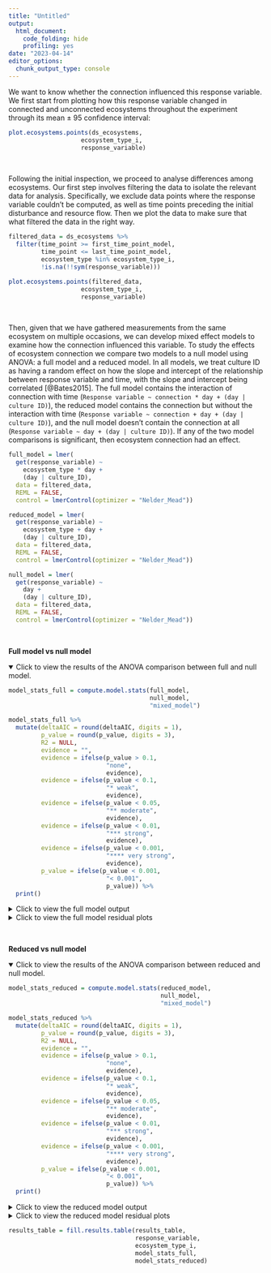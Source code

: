 ```yaml
---
title: "Untitled"
output:
  html_document:
    code_folding: hide
    profiling: yes
date: "2023-04-14"
editor_options: 
  chunk_output_type: console
---
```


We want to know whether the connection influenced this response variable. We first start from plotting how this response variable changed in connected and unconnected ecosystems throughout the experiment through its mean ± 95 confidence interval:

```r
plot.ecosystems.points(ds_ecosystems,
                    ecosystem_type_i,
                    response_variable)
```

 <br>

Following the initial inspection, we proceed to analyse differences among ecosystems. Our first step involves filtering the data to isolate the relevant data for analysis. Specifically, we exclude data points where the response variable couldn't be computed, as well as time points preceding the initial disturbance and resource flow. Then we plot the data to make sure that what filtered the data in the right way.

```r
filtered_data = ds_ecosystems %>%
  filter(time_point >= first_time_point_model,
         time_point <= last_time_point_model,
         ecosystem_type %in% ecosystem_type_i,
         !is.na(!!sym(response_variable)))
```

```r
plot.ecosystems.points(filtered_data,
                    ecosystem_type_i,
                    response_variable) 
```

 <br>

Then, given that we have gathered measurements from the same ecosystem on multiple occasions, we can develop mixed effect models to examine how the connection influenced this variable. To study the effects of ecosystem connection we compare two models to a null model using ANOVA: a full model and a reduced model. In all models, we treat culture ID as having a random effect on how the slope and intercept of the relationship between response variable and time, with the slope and intercept being correlated [@Bates2015]. The full model contains the interaction of connection with time (`Response variable ~ connection * day + (day | culture ID)`), the reduced model contains the connection but without the interaction with time (`Response variable ~ connection + day + (day | culture ID)`), and the null model doesn't contain the connection at all (`Response variable ~ day + (day | culture ID)`). If any of the two model comparisons is significant, then ecosystem connection had an effect.

```r
full_model = lmer(
  get(response_variable) ~
    ecosystem_type * day +
    (day | culture_ID),
  data = filtered_data,
  REML = FALSE,
  control = lmerControl(optimizer = "Nelder_Mead"))

reduced_model = lmer(
  get(response_variable) ~
    ecosystem_type + day +
    (day | culture_ID),
  data = filtered_data,
  REML = FALSE,
  control = lmerControl(optimizer = "Nelder_Mead"))

null_model = lmer(
  get(response_variable) ~
    day +
    (day | culture_ID),
  data = filtered_data,
  REML = FALSE,
  control = lmerControl(optimizer = "Nelder_Mead"))
```

<br>

**Full model vs null model**

<details open="open">

<summary>Click to view the results of the ANOVA comparison between full and null model.</summary>

```r
model_stats_full = compute.model.stats(full_model,
                                       null_model,
                                       "mixed_model") 

model_stats_full %>%
  mutate(deltaAIC = round(deltaAIC, digits = 1),
         p_value = round(p_value, digits = 3),
         R2 = NULL,
         evidence = "",
         evidence = ifelse(p_value > 0.1, 
                           "none",
                           evidence),
         evidence = ifelse(p_value < 0.1, 
                           "* weak",
                           evidence),
         evidence = ifelse(p_value < 0.05, 
                           "** moderate",
                           evidence),
         evidence = ifelse(p_value < 0.01, 
                           "*** strong",
                           evidence),
         evidence = ifelse(p_value < 0.001, 
                           "**** very strong",
                           evidence),
         p_value = ifelse(p_value < 0.001,
                           "< 0.001",
                           p_value)) %>%
  print()
```

</details>

<details>

<summary>Click to view the full model output</summary>

```r
print(summary(full_model), digits = 1)
```

</details>

<details>

<summary>Click to view the full model residual plots</summary>

```r
res_vs_fit = filtered_data %>%
    mutate(predicted = fitted(full_model),
           residuals = resid(full_model)) %>%
    plot_ly(x = ~predicted,
            y = ~residuals,
            type = "scatter",
            mode = "markers",
            marker = list(size = 5, color = "#4C78A8"),
            text = paste(" ID: ", 
                         filtered_data$culture_ID, 
                         "<br>",
                         "Day: ", 
                         filtered_data$day, 
                         "<br>",
                         "Patch Type: ", 
                         filtered_data$ecosystem_type, 
                         "<br>",
                         "Biomass density: ", 
                         round(filtered_data$bioarea_mm2_per_ml, digits = 2), 
                         "<br>",
                         "Species richness: ", 
                         filtered_data$species_richness, 
                         "<br>"),
            hoverinfo = "text") %>%
    plotly::layout(title = "Residuals vs. Fitted Values",
                   xaxis = list(title = "Fitted Values"),
                   yaxis = list(title = "Residuals"))
```

```r
res_vs_fit
qqnorm(resid(full_model))
```

</details>

<br>

**Reduced vs null model**

<details open="open">

<summary>Click to view the results of the ANOVA comparison between reduced and null model.</summary>

```r
model_stats_reduced = compute.model.stats(reduced_model,
                                          null_model,
                                          "mixed_model") 

model_stats_reduced %>%
  mutate(deltaAIC = round(deltaAIC, digits = 1),
         p_value = round(p_value, digits = 3),
         R2 = NULL,
         evidence = "",
         evidence = ifelse(p_value > 0.1, 
                           "none",
                           evidence),
         evidence = ifelse(p_value < 0.1, 
                           "* weak",
                           evidence),
         evidence = ifelse(p_value < 0.05, 
                           "** moderate",
                           evidence),
         evidence = ifelse(p_value < 0.01, 
                           "*** strong",
                           evidence),
         evidence = ifelse(p_value < 0.001, 
                           "**** very strong",
                           evidence),
         p_value = ifelse(p_value < 0.001,
                           "< 0.001",
                           p_value)) %>%
  print()
```

</details>

<details>

<summary>Click to view the reduced model output</summary>

```r
print(summary(reduced_model), digits = 1)
```

</details>

<details>

<summary>Click to view the reduced model residual plots</summary>

```r
#Create resid vs fitted
res_vs_fit = filtered_data %>%
    mutate(predicted = fitted(reduced_model),
           residuals = resid(reduced_model)) %>%
    plot_ly(x = ~predicted,
            y = ~residuals,
            type = "scatter",
            mode = "markers",
            marker = list(size = 5, color = "#4C78A8"),
            text = paste(" ID: ", 
                         filtered_data$culture_ID, 
                         "<br>",
                         "Day: ", 
                         filtered_data$day, 
                         "<br>",
                         "Patch Type: ", 
                         filtered_data$ecosystem_type, 
                         "<br>",
                         "Biomass density: ", 
                         round(filtered_data$bioarea_mm2_per_ml, digits = 2), 
                         "<br>",
                         "Species richness: ", 
                         filtered_data$species_richness, 
                         "<br>"),
            hoverinfo = "text") %>%
    plotly::layout(title = "Residuals vs. Fitted Values",
                   xaxis = list(title = "Fitted Values"),
                   yaxis = list(title = "Residuals"))
```

```r
res_vs_fit
qqnorm(resid(reduced_model))
```

</details>

```r
results_table = fill.results.table(results_table,
                                   response_variable,
                                   ecosystem_type_i,
                                   model_stats_full,
                                   model_stats_reduced)
```
